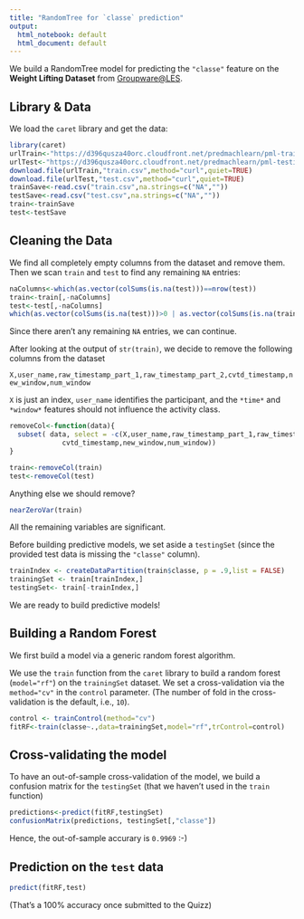 ```yaml
---
title: "RandomTree for `classe` prediction"
output:
  html_notebook: default
  html_document: default
---
```


We build a RandomTree model for predicting the `"classe"` feature on the **Weight Lifting Dataset** from [Groupware@LES](http://groupware.les.inf.puc-rio.br/har).

## Library & Data

We load the `caret` library and get the data:

```r
library(caret)
urlTrain<-"https://d396qusza40orc.cloudfront.net/predmachlearn/pml-training.csv"
urlTest<-"https://d396qusza40orc.cloudfront.net/predmachlearn/pml-testing.csv"
download.file(urlTrain,"train.csv",method="curl",quiet=TRUE)
download.file(urlTest,"test.csv",method="curl",quiet=TRUE)
trainSave<-read.csv("train.csv",na.strings=c("NA",""))
testSave<-read.csv("test.csv",na.strings=c("NA",""))
train<-trainSave
test<-testSave
```

## Cleaning the Data

We find all completely empty columns from the dataset and remove them.
Then we scan `train` and `test` to find any remaining `NA` entries:

```r
naColumns<-which(as.vector(colSums(is.na(test)))==nrow(test))
train<-train[,-naColumns]
test<-test[,-naColumns]
which(as.vector(colSums(is.na(test)))>0 | as.vector(colSums(is.na(train)))>0)
```

Since there aren't any remaining `NA` entries, we can continue.

After looking at the output of `str(train)`, we decide to remove the following columns from the dataset

`X,user_name,raw_timestamp_part_1,raw_timestamp_part_2,cvtd_timestamp,new_window,num_window`

`X` is just an index, `user_name` identifies the participant, and the `*time*` and `*window*` features should not influence the activity class.

```r
removeCol<-function(data){
  subset( data, select = -c(X,user_name,raw_timestamp_part_1,raw_timestamp_part_2,
             cvtd_timestamp,new_window,num_window))
}

train<-removeCol(train)
test<-removeCol(test)
```

Anything else we should remove?

```r
nearZeroVar(train)
```

All the remaining variables are significant.

Before building predictive models, we set aside a `testingSet` (since the provided test data is missing the `"classe"` column).

```r
trainIndex <- createDataPartition(train$classe, p = .9,list = FALSE)
trainingSet <- train[trainIndex,]
testingSet<- train[-trainIndex,]
```

We are ready to build predictive models!

## Building a Random Forest

We first build a model via a generic random forest algorithm.

We use the `train` function from the `caret` library to build a random forest (`model="rf"`) on the `trainingSet` dataset. We set a cross-validation via the `method="cv"` in the `control` parameter. (The number of fold in the cross-validation is the default, i.e., `10`).

```r
control <- trainControl(method="cv")
fitRF<-train(classe~.,data=trainingSet,model="rf",trControl=control)
```

## Cross-validating the model

To have an out-of-sample cross-validation of the model, we build a confusion matrix for the `testingSet` (that we haven't used in the `train` function)

```r
predictions<-predict(fitRF,testingSet)
confusionMatrix(predictions, testingSet[,"classe"])
```


Hence, the out-of-sample accurary is `0.9969` :-)

## Prediction on the `test` data

```r
predict(fitRF,test)
```

(That's a 100% accuracy once submitted to the Quizz)
